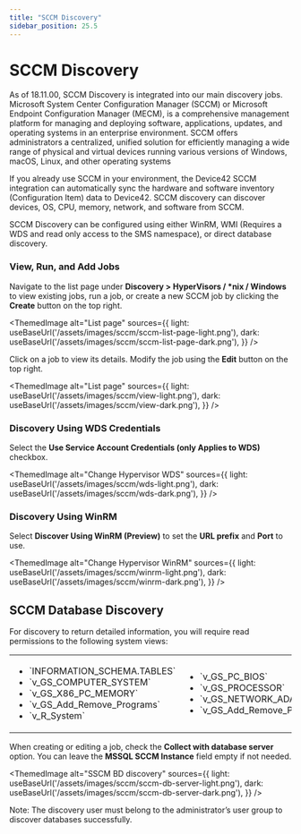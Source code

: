 ```yaml
---
title: "SCCM Discovery"
sidebar_position: 25.5
---
```



# SCCM Discovery

As of 18.11.00, SCCM Discovery is integrated into our main discovery jobs. Microsoft System Center Configuration Manager (SCCM) or Microsoft Endpoint Configuration Manager (MECM), is a comprehensive management platform for managing and deploying software, applications, updates, and operating systems in an enterprise environment. SCCM offers administrators a centralized, unified solution for efficiently managing a wide range of physical and virtual devices running various versions of Windows, macOS, Linux, and other operating systems

If you already use SCCM in your environment, the Device42 SCCM integration can automatically sync the hardware and software inventory (Configuration Item) data to Device42. SCCM discovery can discover devices, OS, CPU, memory, network, and software from SCCM.

SCCM Discovery can be configured using either WinRM, WMI (Requires a WDS and read only access to the SMS namespace), or direct database discovery.

### View, Run, and Add Jobs

Navigate to the list page under **Discovery > HyperVisors / \*nix / Windows** to view existing jobs, run a job, or create a new SCCM job by clicking the **Create** button on the top right.

<ThemedImage
  alt="List page"
  sources={{
    light: useBaseUrl('/assets/images/sccm/sccm-list-page-light.png'),
    dark: useBaseUrl('/assets/images/sccm/sccm-list-page-dark.png'),
  }}
/>

Click on a job to view its details. Modify the job using the **Edit** button on the top right.

<ThemedImage
  alt="List page"
  sources={{
    light: useBaseUrl('/assets/images/sccm/view-light.png'),
    dark: useBaseUrl('/assets/images/sccm/view-dark.png'),
  }}
/>

### Discovery Using WDS Credentials

Select the **Use Service Account Credentials (only Applies to WDS)** checkbox.

<ThemedImage
  alt="Change Hypervisor WDS"
  sources={{
    light: useBaseUrl('/assets/images/sccm/wds-light.png'),
    dark: useBaseUrl('/assets/images/sccm/wds-dark.png'),
  }}
/>

### Discovery Using WinRM

Select **Discover Using WinRM (Preview)** to set the **URL prefix** and **Port** to use.

<ThemedImage
  alt="Change Hypervisor WinRM"
  sources={{
    light: useBaseUrl('/assets/images/sccm/winrm-light.png'),
    dark: useBaseUrl('/assets/images/sccm/winrm-dark.png'),
  }}
/>

## SCCM Database Discovery

For discovery to return detailed information, you will require read permissions to the following system views:

<table>
  <tbody>
    <tr>
      <td width="288">
        <ul>
          <li>`INFORMATION_SCHEMA.TABLES`</li>
          <li>`v_GS_COMPUTER_SYSTEM`</li>
          <li>`v_GS_X86_PC_MEMORY`</li>
          <li>`v_GS_Add_Remove_Programs`</li>
          <li>`v_R_System`</li>
        </ul>
      </td>
      <td width="288">
        <ul>
          <li>`v_GS_PC_BIOS`</li>
          <li>`v_GS_PROCESSOR`</li>
          <li>`v_GS_NETWORK_ADAPTER_CONFIGURATION`</li>
          <li>`v_GS_Add_Remove_Programs_64`</li>
        </ul>
      </td>
    </tr>
  </tbody>
</table>

When creating or editing a job, check the **Collect with database server** option. You can leave the **MSSQL SCCM Instance** field empty if not needed.

<ThemedImage
  alt="SSCM BD discovery"
  sources={{
    light: useBaseUrl('/assets/images/sccm/sccm-db-server-light.png'),
    dark: useBaseUrl('/assets/images/sccm/sccm-db-server-dark.png'),
  }}
/>

Note: The discovery user must belong to the administrator’s user group to discover databases successfully.
